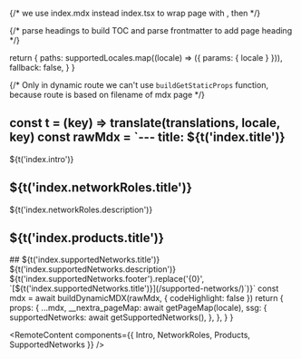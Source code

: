 {/* we use index.mdx instead index.tsx to wrap page with <MDXLayout />, then */}

{/* parse headings to build TOC and parse frontmatter to add page heading */}



  return {
    paths: supportedLocales.map((locale) => ({ params: { locale } })),
    fallback: false,
  }
}

{/* Only in dynamic route we can't use `buildGetStaticProps` function, because route is based on filename of mdx page */}

  const t = (key) => translate(translations, locale, key)
  const rawMdx = `---
title: ${t('index.title')}
---
${t('index.intro')}
<Intro />
## ${t('index.networkRoles.title')}
${t('index.networkRoles.description')}
<NetworkRoles />
## ${t('index.products.title')}
<Products />
## ${t('index.supportedNetworks.title')}
${t('index.supportedNetworks.description')}
<SupportedNetworks />
${t('index.supportedNetworks.footer').replace('{0}', `[${t('index.supportedNetworks.title')}](/supported-networks/)`)}`
  const mdx = await buildDynamicMDX(rawMdx, { codeHighlight: false })
  return {
    props: {
      ...mdx,
      __nextra_pageMap: await getPageMap(locale),
      ssg: {
        supportedNetworks: await getSupportedNetworks(),
      },
    },
  }
}

<RemoteContent components={{ Intro, NetworkRoles, Products, SupportedNetworks }} />
